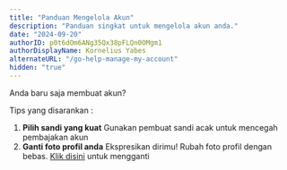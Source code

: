 ```yaml
---
title: "Panduan Mengelola Akun"
description: "Panduan singkat untuk mengelola akun anda."
date: "2024-09-20"
authorID: p0t6dOm6ANg35Qx38pFLQn0OMgm1
authorDisplayName: Kornelius Yabes
alternateURL: "/go-help-manage-my-account"
hidden: "true"
---
```


Anda baru saja membuat akun?

Tips yang disarankan :

1. **Pilih sandi yang kuat**
   Gunakan pembuat sandi acak untuk mencegah pembajakan akun
2. **Ganti foto profil anda**
   Ekspresikan dirimu! Rubah foto profil dengan bebas. [Klik disini](/set-prefs/account) untuk mengganti
